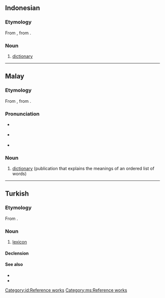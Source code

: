 {{also|ƙamus}}
==Indonesian==

===Etymology===
From {{etyl|ar|id}} {{m|ar|قَامُوس}}, from {{etyl|grc|id}} {{m|grc|ὠκεανός}}.

===Noun===
{{id-noun}}

# [[dictionary]]

[[Category:id:Reference works]]

----

==Malay==

===Etymology===
From {{etyl|ar|ms}} {{m|ar|قَامُوس}}, from {{etyl|grc|ms}} {{m|grc|ὠκεανός}}.

===Pronunciation===
* {{a|Johor-Selangor}} {{IPA|/kamos/|lang=ms}}
* {{a|Riau-Lingga}} {{IPA|/kamʊs/|lang=ms}}
* {{rhymes|amos|mos|os|lang=ms}}

===Noun===
{{head|ms|noun}}

# [[dictionary]] (publication that explains the meanings of an ordered list of words)

[[Category:ms:Reference works]]

----

==Turkish==

===Etymology===
From {{etyl|ar|tr}} {{m|ar|قَامُوس}}.

===Noun===
{{tr-noun|head=kāmus|u|lar}}

# {{lb|tr|obsolete}} [[lexicon]]

====Declension====
{{tr-noun-c|u|t|poss=+|pred=+}}

====See also====
* {{l|tr|lügat}}
* {{l|tr|sözlük}}